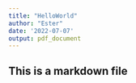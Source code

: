 ```yaml
---
title: "HelloWorld"
author: "Ester"
date: '2022-07-07'
output: pdf_document
---
```


## This is a markdown file

